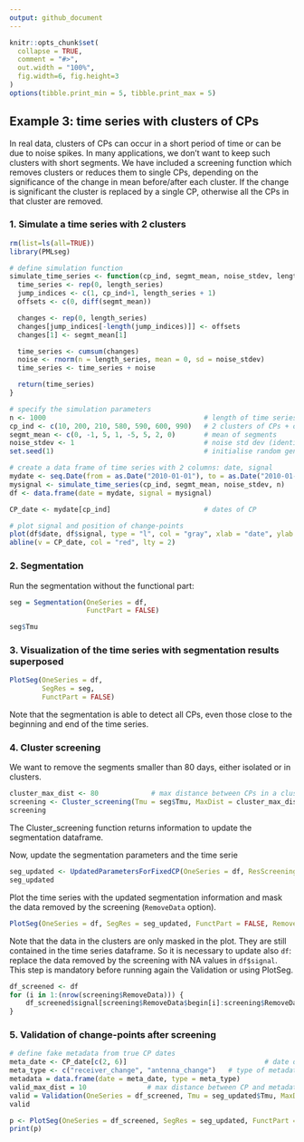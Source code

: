 ```yaml
---
output: github_document
---
```


<!-- Example3.md is generated from Example3.Rmd. Please edit that file -->

```r
knitr::opts_chunk$set(
  collapse = TRUE,
  comment = "#>",
  out.width = "100%",
  fig.width=6, fig.height=3
)
options(tibble.print_min = 5, tibble.print_max = 5)
```

## Example 3: time series with clusters of CPs

In real data, clusters of CPs can occur in a short period of time or can be due to noise spikes.
In many applications, we don't want to keep such clusters with short segments.
We have included a screening function which removes clusters or reduces them to single CPs, depending on the significance of the change in mean before/after each cluster. If the change is significant the cluster is replaced by a single CP, otherwise all the CPs in that cluster are removed.

### 1. Simulate a time series with 2 clusters

```r
rm(list=ls(all=TRUE))
library(PMLseg)

# define simulation function
simulate_time_series <- function(cp_ind, segmt_mean, noise_stdev, length_series) {
  time_series <- rep(0, length_series)
  jump_indices <- c(1, cp_ind+1, length_series + 1)
  offsets <- c(0, diff(segmt_mean))

  changes <- rep(0, length_series)
  changes[jump_indices[-length(jump_indices)]] <- offsets
  changes[1] <- segmt_mean[1]

  time_series <- cumsum(changes)
  noise <- rnorm(n = length_series, mean = 0, sd = noise_stdev)
  time_series <- time_series + noise

  return(time_series)
}

# specify the simulation parameters
n <- 1000                                       # length of time series
cp_ind <- c(10, 200, 210, 580, 590, 600, 990)   # 2 clusters of CPs + one short segment at the begining and one at the end
segmt_mean <- c(0, -1, 5, 1, -5, 5, 2, 0)       # mean of segments
noise_stdev <- 1                                # noise std dev (identical for all months)
set.seed(1)                                     # initialise random generator

# create a data frame of time series with 2 columns: date, signal
mydate <- seq.Date(from = as.Date("2010-01-01"), to = as.Date("2010-01-01")+(n-1), by = "day")
mysignal <- simulate_time_series(cp_ind, segmt_mean, noise_stdev, n)
df <- data.frame(date = mydate, signal = mysignal)

CP_date <- mydate[cp_ind]                       # dates of CP

# plot signal and position of change-points
plot(df$date, df$signal, type = "l", col = "gray", xlab = "date", ylab = "signal", main="Simulated time series")
abline(v = CP_date, col = "red", lty = 2)
```

### 2. Segmentation

Run the segmentation without the functional part:

```r
seg = Segmentation(OneSeries = df, 
                   FunctPart = FALSE)

seg$Tmu
```

### 3. Visualization of the time series with segmentation results superposed

```r
PlotSeg(OneSeries = df, 
        SegRes = seg, 
        FunctPart = FALSE)
```

Note that the segmentation is able to detect all CPs, even those close to the beginning and end of the time series.

### 4. Cluster screening 

We want to remove the segments smaller than 80 days, either isolated or in clusters.

```r
cluster_max_dist <- 80             # max distance between CPs in a cluster
screening <- Cluster_screening(Tmu = seg$Tmu, MaxDist = cluster_max_dist)
screening
```
The Cluster_screening function returns information to update the segmentation dataframe.

Now, update the segmentation parameters and the time serie

```r
seg_updated <- UpdatedParametersForFixedCP(OneSeries = df, ResScreening = screening, FunctPart=FALSE)
seg_updated
```

Plot the time series with the updated segmentation information and mask the data removed by the screening (`RemoveData` option).

```r
PlotSeg(OneSeries = df, SegRes = seg_updated, FunctPart = FALSE, RemoveData = screening$RemoveData)
```

Note that the data in the clusters are only masked in the plot. They are still contained in the time series dataframe. 
So it is necessary to update also `df`: replace the data removed by the screening with NA values in `df$signal`. This step is mandatory before running again the Validation or using PlotSeg.

```r
df_screened <- df
for (i in 1:(nrow(screening$RemoveData))) {
    df_screened$signal[screening$RemoveData$begin[i]:screening$RemoveData$end[i]] = NA
}
```

### 5. Validation of change-points after screening

```r
# define fake metadata from true CP dates
meta_date <- CP_date[c(2, 6)]                                  # date of metadata event = date of CP
meta_type <- c("receiver_change", "antenna_change")   # type of metadata event
metadata = data.frame(date = meta_date, type = meta_type)
valid_max_dist = 10               # max distance between CP and metadata for the validation
valid = Validation(OneSeries = df_screened, Tmu = seg_updated$Tmu, MaxDist = valid_max_dist, Metadata = metadata)
valid

p <- PlotSeg(OneSeries = df_screened, SegRes = seg_updated, FunctPart = FALSE, Metadata = metadata, Validated_CP_Meta = valid)
print(p)

```


